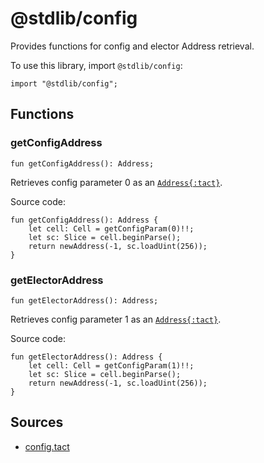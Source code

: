 # @stdlib/config

Provides functions for config and elector Address retrieval.

To use this library, import `@stdlib/config`:

```tact
import "@stdlib/config";
```

## Functions

### getConfigAddress

```tact
fun getConfigAddress(): Address;
```

Retrieves config parameter $0$ as an [`Address{:tact}`][p].

Source code:

```tact
fun getConfigAddress(): Address {
    let cell: Cell = getConfigParam(0)!!;
    let sc: Slice = cell.beginParse();
    return newAddress(-1, sc.loadUint(256));
}
```

### getElectorAddress

```tact
fun getElectorAddress(): Address;
```

Retrieves config parameter $1$ as an [`Address{:tact}`][p].

Source code:

```tact
fun getElectorAddress(): Address {
    let cell: Cell = getConfigParam(1)!!;
    let sc: Slice = cell.beginParse();
    return newAddress(-1, sc.loadUint(256));
}
```

## Sources

* [config.tact](https://github.com/tact-lang/tact/blob/61541b7783098e1af669faccd7d2334c10981c72/stdlib/libs/config.tact)

[p]: /book/types#primitive-types
